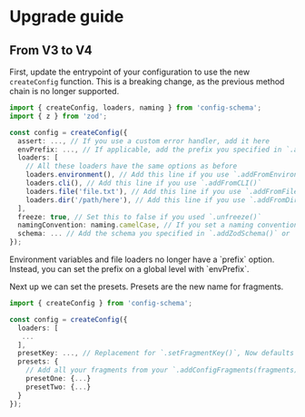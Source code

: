 # Upgrade guide

## From V3 to V4

First, update the entrypoint of your configuration to use the new `createConfig` function. This is a breaking change, as the previous method chain is no longer supported.

```ts
import { createConfig, loaders, naming } from 'config-schema';
import { z } from 'zod';

const config = createConfig({
  assert: ..., // If you use a custom error handler, add it here
  envPrefix: ..., // If applicable, add the prefix you specified in `.addFromEnvironment()`
  loaders: [
    // All these loaders have the same options as before
    loaders.environment(), // Add this line if you use `.addFromEnvironment()`. Prefix has been moved to `envPrefix`
    loaders.cli(), // Add this line if you use `.addFromCLI()`
    loaders.file('file.txt'), // Add this line if you use `.addFromFile()`
    loaders.dir('/path/here'), // Add this line if you use `.addFromDirectory()`
  ],
  freeze: true, // Set this to false if you used `.unfreeze()`
  namingConvention: naming.camelCase, // If you set a naming convention, add it here. Use the `naming` import to access the available conventions.
  schema: ... // Add the schema you specified in `.addZodSchema()` or `.addJoiSchema()`
});
```

<Caution>
Environment variables and file loaders no longer have a `prefix` option. Instead, you can set the prefix on a global level with `envPrefix`.
</Caution>

Next up we can set the presets. Presets are the new name for fragments.

```ts
import { createConfig } from 'config-schema';

const config = createConfig({
  loaders: [
   ...
  ],
  presetKey: ..., // Replacement for `.setFragmentKey()`, Now defaults to `configPresets`
  presets: {
    // Add all your fragments from your `.addConfigFragments(fragments)` and `addConfigFragment(name, fragment)` calls here.
    presetOne: {...}
    presetTwo: {...}
  }
});
```
